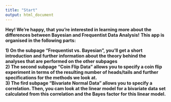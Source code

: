 ```yaml
---
title: "Start"
output: html_document
---
```



**Hey! We're happy, that you're interested in learning more about the differences between Bayesian and Frequentist Data Analysis!**
**This app is organised in the following parts:**

**1) On the subpage "Frequentist vs. Bayesian", you'll get a short introduction and further information about the theory behind the analyses that are performed on the other subpages**  
**2) The second subpage "Coin Flip Data" allows you to specify a coin flip experiment in terms of the resulting number of heads/tails and further specifications for the methods we look at.**    
**3) The fird subpage "Bivariate Normal Data" allows you to specify a correlation. Then, you cam look at the linear model for a bivariate data set calculated from this correlation and the Bayes factor for this linear model.**